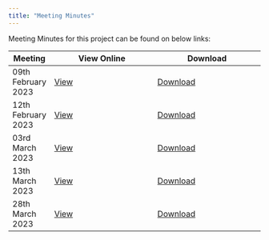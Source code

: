 ```yaml
---
title: "Meeting Minutes"
---
```


Meeting Minutes for this project can be found on below links:

| Meeting            | View Online                                                                                                        | Download                                                                                                              |
|--------------------|--------------------------------------------------------------------------------------------------------------------|-----------------------------------------------------------------------------------------------------------------------|
| 09th February 2023 | [View](https://github.com/mssri16/ISSS608-VAA-Project/blob/master/MeetingMinutes/09Feb2023_VAA_MeetingMinutes.pdf) | [Download](https://github.com/mssri16/ISSS608-VAA-Project/raw/master/MeetingMinutes/09Feb2023_VAA_MeetingMinutes.pdf) |
| 12th February 2023 | [View](https://github.com/mssri16/ISSS608-VAA-Project/blob/master/MeetingMinutes/12Feb2023_VAA_MeetingMinutes.pdf) | [Download](https://github.com/mssri16/ISSS608-VAA-Project/raw/master/MeetingMinutes/12Feb2023_VAA_MeetingMinutes.pdf) |
| 03rd March 2023    | [View](https://github.com/mssri16/ISSS608-VAA-Project/blob/master/MeetingMinutes/03Mar2023_VAA_MeetingMinutes.pdf) | [Download](https://github.com/mssri16/ISSS608-VAA-Project/raw/master/MeetingMinutes/03Mar2023_VAA_MeetingMinutes.pdf) |
| 13th March 2023    | [View](https://github.com/mssri16/ISSS608-VAA-Project/blob/master/MeetingMinutes/13Mar2023_VAA_MeetingMinutes.pdf) | [Download](https://github.com/mssri16/ISSS608-VAA-Project/raw/master/MeetingMinutes/13Mar2023_VAA_MeetingMinutes.pdf) |
| 28th March 2023    | [View](https://github.com/mssri16/ISSS608-VAA-Project/blob/master/MeetingMinutes/28Mar_VAA_MeetingMinutes.pdf)     | [Download](https://github.com/mssri16/ISSS608-VAA-Project/raw/master/MeetingMinutes/28Mar_VAA_MeetingMinutes.pdf)     |
